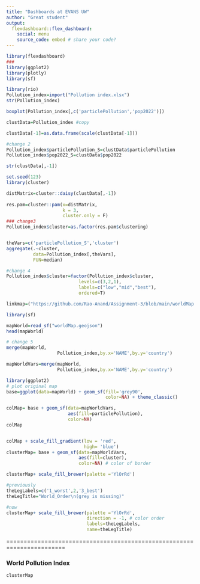 ```yaml
---
title: "Dashboards at EVANS UW"
author: "Great student"
output: 
  flexdashboard::flex_dashboard:
    social: menu
    source_code: embed # share your code?
---
```


```r
library(flexdashboard)
###
library(ggplot2)
library(plotly)
library(sf)

library(rio)
Pollution_index=import("Pollution index.xlsx")
str(Pollution_index)

boxplot(Pollution_index[,c('particlePollution','pop2022')])

clustData=Pollution_index #copy

clustData[-1]=as.data.frame(scale(clustData[-1]))

#change 2
Pollution_index$particlePollution_S=clustData$particlePollution
Pollution_index$pop2022_S=clustData$pop2022

str(clustData[,-1])

set.seed(123)
library(cluster)

distMatrix=cluster::daisy(clustData[,-1])
        
res.pam=cluster::pam(x=distMatrix,
                     k = 3,
                     cluster.only = F)
### change3
Pollution_index$cluster=as.factor(res.pam$clustering)


theVars=c('particlePollution_S','cluster')
aggregate(.~cluster,
          data=Pollution_index[,theVars],
          FUN=median)

#change 4
Pollution_index$cluster=factor(Pollution_index$cluster,
                           levels=c(3,2,1),
                           labels=c("low","mid","best"), 
                           ordered=T)

linkmap=("https://github.com/Rao-Anand/Assignment-3/blob/main/worldMap.geojson")

library(sf)

mapWorld=read_sf("worldMap.geojson")
head(mapWorld)

# change 5
merge(mapWorld,
                   Pollution_index,by.x='NAME',by.y='country')

mapWorldVars=merge(mapWorld,
                   Pollution_index,by.x='NAME',by.y='country')

library(ggplot2)
# plot original map
base=ggplot(data=mapWorld) + geom_sf(fill='grey90',
                                     color=NA) + theme_classic()

colMap= base + geom_sf(data=mapWorldVars,
                       aes(fill=particlePollution),
                       color=NA)
colMap


colMap + scale_fill_gradient(low = 'red',
                             high= 'blue')
clusterMap= base + geom_sf(data=mapWorldVars,
                           aes(fill=cluster),
                           color=NA) # color of border

clusterMap+ scale_fill_brewer(palette ='YlOrRd')

#previously
theLegLabels=c('1_worst',2,'3_best')
theLegTitle="World_Order\n(grey is missing)"

#now
clusterMap+ scale_fill_brewer(palette ='YlOrRd',
                              direction = -1, # color order
                              labels=theLegLabels,
                              name=theLegTitle)

```


=======================================================================


### World Pollution Index 


```r


clusterMap


```

